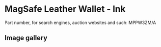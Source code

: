 
# MagSafe Leather Wallet - Ink

Part number, for search engines, auction websites and such: MPPW3ZM/A

## Image gallery

<div style={{ width: "768px" }}>
  <GalleryComponent
    images={[
      {
        original: "/everysource/MPPW3.png",
        thumbnail: "/everypreview/MPPW3.png",
      },
      {
        original: "/everysource/MPPW3_AV1.png",
        thumbnail: "/everypreview/MPPW3_AV1.png",
      },
      {
        original: "/everysource/MPPW3_AV2.png",
        thumbnail: "/everypreview/MPPW3_AV2.png",
      },
      {
        original: "/everysource/MPPW3_AV3.png",
        thumbnail: "/everypreview/MPPW3_AV3.png",
      },
      {
        original: "/everysource/MPPW3_AV4.png",
        thumbnail: "/everypreview/MPPW3_AV4.png",
      }
    ]}
  />
</div>